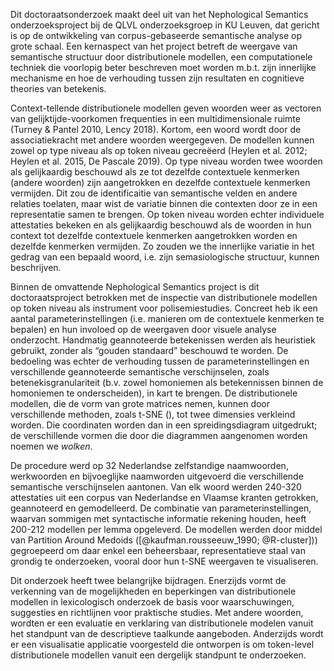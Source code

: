Dit doctoraatsonderzoek maakt deel uit van het Nephological Semantics onderzoeksproject bij de QLVL onderzoeksgroep in KU Leuven, dat gericht is op de ontwikkeling van corpus-gebaseerde semantische analyse op grote schaal. Een kernaspect van het project betreft de weergave van semantische structuur door distributionele modellen, een computationele techniek die voorlopig beter beschreven moet worden m.b.t. zijn innerlijke mechanisme en hoe de verhouding tussen zijn resultaten en cognitieve theories van betekenis.

Context-tellende distributionele modellen geven woorden weer as vectoren van gelijktijde-voorkomen frequenties in een multidimensionale ruimte (Turney & Pantel 2010, Lency 2018). Kortom, een woord wordt door de associatiekracht met andere woorden weergegeven. De modellen kunnen zowel op type niveau als op token niveau gecreëerd (Heylen et al. 2012; Heylen et al. 2015, De Pascale 2019). Op type niveau worden twee woorden als gelijkaardig beschouwd als ze tot dezelfde contextuele kenmerken (andere woorden) zijn aangetrokken en dezelfde contextuele kenmerken vermijden. Dit zou de identificaitie van semantische velden en andere relaties toelaten, maar wist de variatie binnen die contexten door ze in een representatie samen te brengen.
Op token niveau worden echter individuele attestaties bekeken en als gelijkaardig beschouwd als de woorden in hun context tot dezelfde contextuele kenmerken aangetrokken worden en dezelfde kenmerken vermijden. Zo zouden we the innerlijke variatie in het gedrag van een bepaald woord, i.e. zijn semasiologische structuur, kunnen beschrijven.

Binnen de omvattende Nephological Semantics project is dit doctoraatsproject betrokken met de inspectie van distributionele modellen op token niveau als instrument voor polisemiestudies. Concreet heb ik een aantal parameterinstellingen (i.e. manieren om de contextuele kenmerken te bepalen) en hun involoed op de weergaven door visuele analyse onderzocht. Handmatig geannoteerde betekenissen werden als heuristiek gebruikt, zonder als "gouden standaard" beschouwd te worden. De bedoeling was echter de verhouding tussen de parameterinstellingen en verschillende geannoteerde semantische verschijnselen, zoals betenekisgranulariteit (b.v. zowel homoniemen als betekennissen binnen de homoniemen te onderscheiden), in kart te brengen.
De distributionele modellen, die de vorm van grote matrices nemen, kunnen door verschillende methoden, zoals t-SNE (), tot twee dimensies verkleind worden. Die coordinaten worden dan in een spreidingsdiagram uitgedrukt; de verschillende vormen die door die diagrammen aangenomen worden noemen we *wolken*.

De procedure werd op 32 Nederlandse zelfstandige naamwoorden, werkwoorden en bijvoeglijke naamworden uitgevoerd die verschillende semantische verschijnselen aantonen. Van elk woord werden 240-320 attestaties uit een corpus van Nederlandse en Vlaamse kranten getrokken, geannoteerd en gemodelleerd. De combinatie van parameterinstellingen, waarvan sommigen met syntactische informatie rekening houden, heeft 200-212 modellen per lemma opgeleverd. De modellen werden door middel van Partition Around Medoids ([@kaufman.rousseeuw_1990; @R-cluster])) gegroepeerd om daar enkel een beheersbaar, representatieve staal van grondig te onderzoeken, vooral door hun t-SNE weergaven te visualiseren.

Dit onderzoek heeft twee belangrijke bijdragen. Enerzijds vormt de verkenning van de mogelijkheden en beperkingen van distributionele modellen in lexicologisch onderzoek de basis voor waarschuwingen, suggesties en richtlijnen voor praktische studies. Met andere woorden, wordten er een evaluatie en verklaring van distributionele modelen vanuit het standpunt van de descriptieve taalkunde aangeboden. Anderzijds wordt er een visualisatie applicatie voorgesteld die ontworpen is om token-level distributionele modellen vanuit een dergelijk standpunt te onderzoeken.